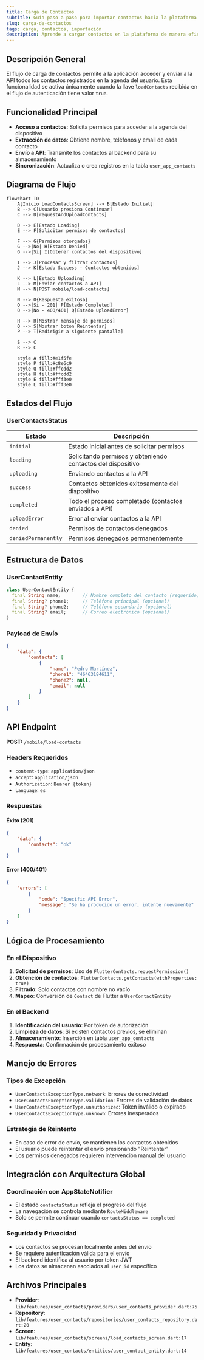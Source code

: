 ```yaml
---
title: Carga de Contactos
subtitle: Guía paso a paso para importar contactos hacia la plataforma.
slug: carga-de-contactos
tags: carga, contactos, importación
description: Aprende a cargar contactos en la plataforma de manera eficiente y segura.
---
```


## Descripción General

El flujo de carga de contactos permite a la aplicación acceder y enviar a la API todos los contactos registrados en la agenda del usuario. Esta funcionalidad se activa únicamente cuando la llave `loadContacts` recibida en el flujo de autenticación tiene valor `true`.

## Funcionalidad Principal

-   **Acceso a contactos**: Solicita permisos para acceder a la agenda del dispositivo
-   **Extracción de datos**: Obtiene nombre, teléfonos y email de cada contacto
-   **Envío a API**: Transmite los contactos al backend para su almacenamiento
-   **Sincronización**: Actualiza o crea registros en la tabla `user_app_contacts`

## Diagrama de Flujo

```mermaid
flowchart TD
    A[Inicio LoadContactsScreen] --> B[Estado Initial]
    B --> C[Usuario presiona Continuar]
    C --> D[requestAndUploadContacts]

    D --> E[Estado Loading]
    E --> F[Solicitar permisos de contactos]

    F --> G{Permisos otorgados}
    G -->|No| H[Estado Denied]
    G -->|Si| I[Obtener contactos del dispositivo]

    I --> J[Procesar y filtrar contactos]
    J --> K[Estado Success - Contactos obtenidos]

    K --> L[Estado Uploading]
    L --> M[Enviar contactos a API]
    M --> N[POST mobile/load-contacts]

    N --> O{Respuesta exitosa}
    O -->|Si - 201| P[Estado Completed]
    O -->|No - 400/401| Q[Estado UploadError]

    H --> R[Mostrar mensaje de permisos]
    Q --> S[Mostrar boton Reintentar]
    P --> T[Redirigir a siguiente pantalla]

    S --> C
    R --> C

    style A fill:#e1f5fe
    style P fill:#c8e6c9
    style Q fill:#ffcdd2
    style H fill:#ffcdd2
    style E fill:#fff3e0
    style L fill:#fff3e0
```

## Estados del Flujo

### UserContactsStatus

| Estado              | Descripción                                                 |
| ------------------- | ----------------------------------------------------------- |
| `initial`           | Estado inicial antes de solicitar permisos                  |
| `loading`           | Solicitando permisos y obteniendo contactos del dispositivo |
| `uploading`         | Enviando contactos a la API                                 |
| `success`           | Contactos obtenidos exitosamente del dispositivo            |
| `completed`         | Todo el proceso completado (contactos enviados a API)       |
| `uploadError`       | Error al enviar contactos a la API                          |
| `denied`            | Permisos de contactos denegados                             |
| `deniedPermanently` | Permisos denegados permanentemente                          |

## Estructura de Datos

### UserContactEntity

```dart
class UserContactEntity {
  final String name;        // Nombre completo del contacto (requerido)
  final String? phone1;     // Teléfono principal (opcional)
  final String? phone2;     // Teléfono secundario (opcional)
  final String? email;      // Correo electrónico (opcional)
}
```

### Payload de Envío

```json
{
    "data": {
        "contacts": [
            {
                "name": "Pedro Martínez",
                "phone1": "46463184611",
                "phone2": null,
                "email": null
            }
        ]
    }
}
```

## API Endpoint

**POST:** `/mobile/load-contacts`

### Headers Requeridos

-   `content-type`: `application/json`
-   `accept`: `application/json`
-   `Authorization`: `Bearer {token}`
-   `Language`: `es`

### Respuestas

#### Éxito (201)

```json
{
    "data": {
        "contacts": "ok"
    }
}
```

#### Error (400/401)

```json
{
    "errors": [
        {
            "code": "Specific API Error",
            "message": "Se ha producido un error, intente nuevamente"
        }
    ]
}
```

## Lógica de Procesamiento

### En el Dispositivo

1. **Solicitud de permisos**: Uso de `FlutterContacts.requestPermission()`
2. **Obtención de contactos**: `FlutterContacts.getContacts(withProperties: true)`
3. **Filtrado**: Solo contactos con nombre no vacío
4. **Mapeo**: Conversión de `Contact` de Flutter a `UserContactEntity`

### En el Backend

1. **Identificación del usuario**: Por token de autorización
2. **Limpieza de datos**: Si existen contactos previos, se eliminan
3. **Almacenamiento**: Inserción en tabla `user_app_contacts`
4. **Respuesta**: Confirmación de procesamiento exitoso

## Manejo de Errores

### Tipos de Excepción

-   `UserContactsExceptionType.network`: Errores de conectividad
-   `UserContactsExceptionType.validation`: Errores de validación de datos
-   `UserContactsExceptionType.unauthorized`: Token inválido o expirado
-   `UserContactsExceptionType.unknown`: Errores inesperados

### Estrategia de Reintento

-   En caso de error de envío, se mantienen los contactos obtenidos
-   El usuario puede reintentar el envío presionando "Reintentar"
-   Los permisos denegados requieren intervención manual del usuario

## Integración con Arquitectura Global

### Coordinación con AppStateNotifier

-   El estado `contactsStatus` refleja el progreso del flujo
-   La navegación se controla mediante `RouteMiddleware`
-   Solo se permite continuar cuando `contactsStatus == completed`

### Seguridad y Privacidad

-   Los contactos se procesan localmente antes del envío
-   Se requiere autenticación válida para el envío
-   El backend identifica al usuario por token JWT
-   Los datos se almacenan asociados al `user_id` específico

## Archivos Principales

-   **Provider**: `lib/features/user_contacts/providers/user_contacts_provider.dart:75`
-   **Repository**: `lib/features/user_contacts/repositories/user_contacts_repository.dart:20`
-   **Screen**: `lib/features/user_contacts/screens/load_contacts_screen.dart:17`
-   **Entity**: `lib/features/user_contacts/entities/user_contact_entity.dart:14`
